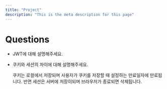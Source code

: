 ```yaml
---
title: "Project"
description: "This is the meta description for this page"
---
```


# Questions

- JWT에 대해 설명해주세요.

- 쿠키와 세션의 차이에 대해 설명해주세요.

  쿠키는 로컬에서 저장되며 사용자가 쿠키를 저장할 때 설정하는 만료일자에 만료됩니다. 반면 세션은 서버에 저장이되며 브라우저가 종료되면 삭제됩니다.
